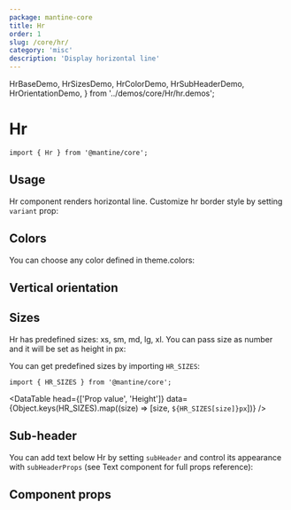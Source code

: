 ```yaml
---
package: mantine-core
title: Hr
order: 1
slug: /core/hr/
category: 'misc'
description: 'Display horizontal line'
---
```


  HrBaseDemo,
  HrSizesDemo,
  HrColorDemo,
  HrSubHeaderDemo,
  HrOrientationDemo,
} from '../demos/core/Hr/hr.demos';

# Hr

<PageHeader source="mantine-core/src/Hr/Hr.tsx" docs="core/Hr.mdx" package="@mantine/core" />

```tsx
import { Hr } from '@mantine/core';
```

## Usage

Hr component renders horizontal line.
Customize hr border style by setting `variant` prop:

<HrBaseDemo />

## Colors

You can choose any color defined in <GatsbyLink to="/pages/theming/#colors">theme.colors</GatsbyLink>:

<HrColorDemo />

## Vertical orientation

<HrOrientationDemo />

## Sizes

Hr has predefined sizes: xs, sm, md, lg, xl.
You can pass size as number and it will be set as height in px:

<HrSizesDemo />

You can get predefined sizes by importing `HR_SIZES`:

```tsx
import { HR_SIZES } from '@mantine/core';
```

<DataTable
  head={['Prop value', 'Height']}
  data={Object.keys(HR_SIZES).map((size) => [size, `${HR_SIZES[size]}px`])}
/>

## Sub-header

You can add text below Hr by setting `subHeader` and control its appearance with `subHeaderProps`
(see <GatsbyLink to="/core/text/">Text</GatsbyLink> component for full props reference):

<HrSubHeaderDemo />

## Component props

<PropsTable component="Hr" />
